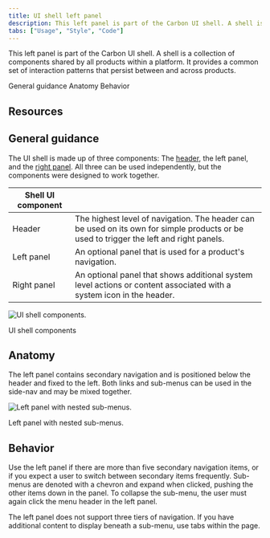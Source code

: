 ```yaml
---
title: UI shell left panel
description: This left panel is part of the Carbon UI shell. A shell is a collection of components shared by all products within a platform.
tabs: ["Usage", "Style", "Code"]
---
```


<PageDescription>

This left panel is part of the Carbon UI shell. A shell is a collection of components shared by all products within a platform. It provides a common set of interaction patterns that persist between and across products.

</PageDescription>

<AnchorLinks>

<AnchorLink>General guidance</AnchorLink>
<AnchorLink>Anatomy</AnchorLink>
<AnchorLink>Behavior</AnchorLink>

</AnchorLinks>

## Resources

<Row className="resource-card-group">
  <Column colLg={4} colMd={4} noGutterSm>
    <ResourceCard
      subTitle="UI Shell template"
      href="https://sketch.cloud/s/EjVmA"
    >
      <MdxIcon name="sketch" />
    </ResourceCard>
  </Column>
</Row>

## General guidance

The UI shell is made up of three components: The [header](/components/UI-shell-header/usage), the left panel, and the [right panel](/components/UI-shell-right-panel/usage). All three can be used independently, but the components were designed to work together.

| Shell UI component |                                                                                                                                         |
| ------------------ | --------------------------------------------------------------------------------------------------------------------------------------- |
| Header             | The highest level of navigation. The header can be used on its own for simple products or be used to trigger the left and right panels. |
| Left panel         | An optional panel that is used for a product's navigation.                                                                              |
| Right panel        | An optional panel that shows additional system level actions or content associated with a system icon in the header.                    |

<Row>
<Column colLg={8}>

![UI shell components.](images/shell-usage-1.png)

<Caption>UI shell components</Caption>

</Column>
</Row>

## Anatomy

The left panel contains secondary navigation and is positioned below the header and fixed to the left. Both links and sub-menus can be used in the side-nav and may be mixed together.

<Row>
<Column colLg={8}>

![Left panel with nested sub-menus.](images/left-panel-usage-1.png)

<Caption>Left panel with nested sub-menus.</Caption>

</Column>
</Row>

## Behavior

Use the left panel if there are more than five secondary navigation items, or if you expect a user to switch between secondary items frequently. Sub-menus are denoted with a chevron and expand when clicked, pushing the other items down in the panel. To collapse the sub-menu, the user must again click the menu header in the left panel.

The left panel does not support three tiers of navigation. If you have additional content to display beneath a sub-menu, use tabs within the page.

